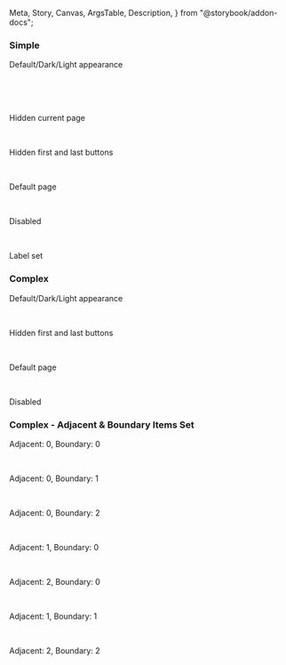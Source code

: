   Meta,
  Story,
  Canvas,
  ArgsTable,
  Description,
} from "@storybook/addon-docs";


<Meta title="Pagination" component={IcPagination} />

<Description markdown={readme} />

### Simple

<Canvas>
  <Story name="Simple">
    <p>Default/Dark/Light appearance</p>
    <IcPagination pages="15" />
    <br />
    <IcPagination pages="20" appearance="dark" />
    <br />
    <div
      style={{
        backgroundColor: "#2c2f34",
        width: "fit-content",
        padding: "6px 8px",
      }}
    >
      <IcPagination pages="15" appearance="light" />
    </div>
    <br />
    <p>Hidden current page</p>
    <IcPagination pages="15" hideCurrentPage />
    <br />
    <p>Hidden first and last buttons</p>
    <IcPagination pages="15" hideFirstAndLastPageButton />
    <br />
    <p>Default page</p>
    <IcPagination pages="15" defaultPage="3" />
    <br />
    <p>Disabled</p>
    <IcPagination pages="15" defaultPage="3" disabled />
    <br />
    <p>Label set</p>
    <IcPagination pages="15" label="Label" />
  </Story>
</Canvas>

### Complex

<Canvas>
  <Story name="Complex">
    <p>Default/Dark/Light appearance</p>
    <IcPagination pages="15" type="complex" />
    <IcPagination pages="15" type="complex" appearance="dark" />
    <div
      style={{
        backgroundColor: "#2c2f34",
        width: "fit-content",
        padding: "6px 8px",
      }}
    >
      <IcPagination pages="15" type="complex" appearance="light" />
    </div>
    <br />
    <p>Hidden first and last buttons</p>
    <IcPagination pages="15" type="complex" hideFirstAndLastPageButton />
    <br />
    <p>Default page</p>
    <IcPagination pages="15" type="complex" defaultPage={7} />
    <br />
    <p>Disabled</p>
    <IcPagination pages="15" type="complex" disabled />
  </Story>
</Canvas>

### Complex - Adjacent & Boundary Items Set

<Canvas>
  <Story name="Complex - Adjacent & Boundary Items Set">
    <div>
      <p style={{ padding: 10 }}>Adjacent: 0, Boundary: 0</p>
      <IcPagination
        pages="15"
        type="complex"
        adjacentCount="0"
        boundaryCount="0"
      />
      <br />
      <p style={{ padding: 10 }}>Adjacent: 0, Boundary: 1</p>
      <IcPagination
        pages="15"
        type="complex"
        adjacentCount="0"
        boundaryCount="1"
      />
      <br />
      <p style={{ padding: 10 }}>Adjacent: 0, Boundary: 2</p>
      <IcPagination
        pages="15"
        type="complex"
        adjacentCount="0"
        boundaryCount="2"
      />
      <br />
      <p style={{ padding: 10 }}>Adjacent: 1, Boundary: 0</p>
      <IcPagination
        pages="15"
        type="complex"
        adjacentCount="1"
        boundaryCount="0"
      />
      <br />
      <p style={{ padding: 10 }}>Adjacent: 2, Boundary: 0</p>
      <IcPagination
        pages="15"
        type="complex"
        adjacentCount="2"
        boundaryCount="0"
      />
      <br />
      <p style={{ padding: 10 }}>Adjacent: 1, Boundary: 1</p>
      <IcPagination pages="15" type="complex" />
      <br />
      <p style={{ padding: 10 }}>Adjacent: 2, Boundary: 2</p>
      <IcPagination
        pages="15"
        type="complex"
        adjacentCount="2"
        boundaryCount="2"
      />
    </div>
  </Story>
</Canvas>
